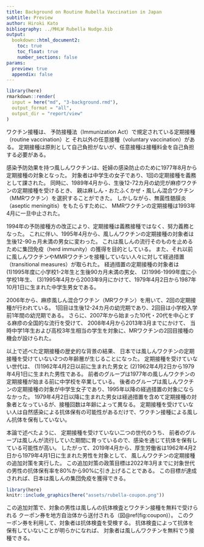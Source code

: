 ```yaml
---
title: Background on Routine Rubella Vaccination in Japan
subtitle: Preview
author: Hiroki Kato
bibliography: ../MHLW Rubella Nudge.bib
output:
  bookdown::html_document2:
    toc: true
    toc_float: true
    number_sections: false
params:
  preview: true
  appendix: false
---
```


```r
library(here)
rmarkdown::render(
  input = here("md", "3-background.rmd"),
  output_format = "all",
  output_dir = "report/view"
)
```

<!--
参考web
http://idsc.nih.go.jp/disease/rubella/rubella.html
https://www.niid.go.jp/niid/ja/typhi-m/iasr-reference/2468-related-articles/related-articles-474/9037-474r02.html
-->

ワクチン接種は、
予防接種法（Immunization Act）で規定されている定期接種（routine vaccination）と
それ以外の任意接種（voluntary vaccination）がある。
定期接種は原則として自己負担がないが、任意接種は接種料金を自己負担する必要がある。

感染予防効果を持つ風しんワクチンは、妊婦の感染防止のために1977年8月から定期接種の対象となった。
対象者は中学生の女子であり、1回の定期接種を義務として課された。
同時に、1989年4月から、生後12-72カ月の幼児が麻疹ワクチンの定期接種を受けるとき、
親は麻しん・おたふくかぜ・風しん混合ワクチン（MMRワクチン）を選択することができた。
しかしながら、無菌性髄膜炎（aseptic meningitis）をもたらすために、
MMRワクチンの定期接種は1993年4月に一旦中止された。

1994年の予防接種方の改正により、定期接種は義務接種ではなく、努力義務となった。
これに伴い、1995年4月から、風しんワクチンの定期接種の対象者は生後12-90ヵ月未満の男女に変わった。
これは風しんの流行そのものを止めるために集団免疫（herd immunity）の獲得を目的としている。
また、それ以前に風しんワクチンやMMRワクチンを接種していない人々に対して経過措置（transitional measures）が取られた。
経過措置の定期接種の対象者は
(1)1995年度に小学校1-2年生と生後90カ月未満の男女、
(2)1996-1999年度に小学校1年生、
(3)1995年4月から2003年9月にかけて、1979年4月2日から1987年10月1日に生まれた中学生男女である。

2006年から、麻疹風しん混合ワクチン（MRワクチン）を用いて、2回の定期接種が行われている。
1回目は生後12-24カ月の幼児期であり、2回目は小学校入学前1年間の幼児期である。
さらに、2007年から始まった10代・20代を中心とする麻疹の全国的な流行を受けて、
2008年4月から2013年3月までにかけて、
当時中学1年生および高校3年生相当の学生を対象に、MRワクチンの2回目接種の機会が設けられた。

以上で述べた定期接種の歴史的な背景の結果、
日本では風しんワクチンの定期接種を受けていない2つの年齢層が生じることになった。
定期接種を受けていない世代は、
(1)1962年4月2日以前に生まれた男女と
(2)1962年4月2日から1979年4月1日に生まれた男性である。
前者のグループは1977年の風しんワクチンの定期接種が始まる前に中学校を卒業している。
後者のグループは風しんワクチンの定期接種の対象が中学生女子であり、1995年以降の経過措置の対象にならなかった。
1979年4月2日以降に生まれた男女は経過措置を含めて定期接種の対象者となっているが、接種回数は年齢によって異なる。
定期接種を受けていない人は自然感染による抗体保有の可能性があるだけで、ワクチン接種による風しん抗体を保有していない。

本論で述べたように、
定期接種を受けていない二つの世代のうち、
前者のグループは風しんが流行していた期間に育っているので、感染を通じて抗体を保有している可能性が高い。
したがって、2019年4月から、厚生労働省は1962年4月2日から1979年4月1日に生まれた男性を対象として、
風しんワクチンの定期接種の追加対策を実行した。
この追加対策の政策目標は2022年3月までに対象世代の男性の抗体保有率を80%から90%に引き上げることである。
この目標が達成されれば、日本は風しんの集団免疫を獲得できる。

```r
library(here)
knitr::include_graphics(here("assets/rubella-coupon.png"))
```

この追加対策で、対象の男性は風しんの抗体検査とワクチン接種を無料で受けられる
クーポン券を地方自治体から送付される（図\@ref(fig:coupon)）。
このクーポン券を利用して、対象者は抗体検査を受検する。
抗体検査によって抗体を保有していないことが明らかになれば、
対象者は風しんワクチンを無料でう接種できる。